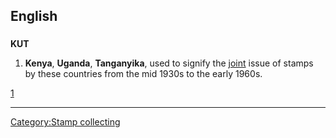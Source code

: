 {{see|kút|kut}}
==English==

==={{initialism}}===
'''KUT'''

# '''Kenya''', '''Uganda''', '''Tanganyika''', used to signify the [[joint]] issue of stamps by these countries from the mid 1930s to the early 1960s.
[http://en.wikipedia.org/wiki/Kenya,_Uganda,_Tanganyika]

[[Category:Stamp collecting]]

----